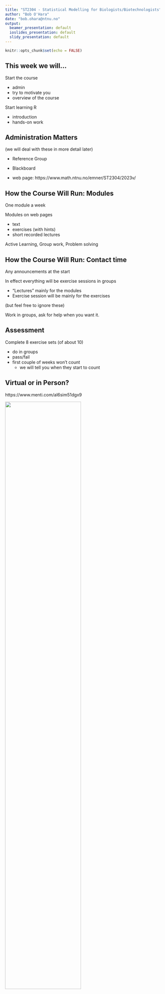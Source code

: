 ```yaml
---
title: "ST2304 - Statistical Modelling for Biologists/Biotechnologists"
author: "Bob O'Hara"
date: "bob.ohara@ntnu.no"
output:
  beamer_presentation: default
  ioslides_presentation: default
  slidy_presentation: default
---
```


```r
knitr::opts_chunk$set(echo = FALSE)
```

## This week we will...

Start the course

- admin 
- try to motivate you
- overview of the course

Start learning R

- introduction
- hands-on work

## Administration Matters

<!---
By the end of the lecture the students should be able to
- explain what a statistical model is 
- say where statistics fits in the process of doing science 
(these are pretty crap!)
By the end of the practical the students should be able to run R and use simple commands
(basically, quick demo of R and then run through Mette’s examples)
--->
(we will deal with these in more detail later)

- Reference Group

- Blackboard
- web page: https://www.math.ntnu.no/emner/ST2304/2023v/

## How the Course Will Run: Modules

<!---
By the end of the lecture the students should be able to
- explain what a statistical model is 
- say where statistics fits in the process of doing science 
(these are pretty crap!)
By the end of the practical the students should be able to run R and use simple commands
(basically, quick demo of R and then run through Mette’s examples)
--->

One module a week 

Modules on web pages

- text
- exercises (with hints)
- short recorded lectures

Active Learning, Group work, Problem solving

## How the Course Will Run: Contact time

Any announcements at the start

In effect everything will be exercise sessions in groups

- "Lectures" mainly for the modules
-  Exercise session will be mainly for the exercises

(but feel free to ignore these)

Work in groups, ask for help when you want it.


## Assessment

Complete 8 exercise sets (of about 10)

- do in groups
- pass/fail
- first couple of weeks won't count 
    - we will tell you when they start to count

## Virtual or in Person?

https://www.menti.com/al6sim51dgx9

![](mentimeter_qr_codeVirtual.png){height=70%}

## Teachers

Me

Bert van der Veen

TA: Kenneth Aase


## Resources

Blackboard

- announcements
- links to more material
- exercises

Discussion board on Discourse: https://mattelab2023v.math.ntnu.no/c/st2304/52

Web page: https://wiki.math.ntnu.no/st2304/2023v/start 
(this includes other links from this presentation)

- modules

Text books

## Text Books

New Statistics with R
 - Andy Hector
 
![](NewStatsWR.jpeg)

## Text Books
The Analysis of Biological Data
- Whitlock & Schluter

![](WhitlockSchluter.jpg)

## Text Books

Generalized Linear Models With Examples in R
- Dunn & Smyth

![](DunnSmyth.jpeg)

## Other Resources

Blackboard

Discourse

Wiki

Google (yes, use it!)

## Recap: why do we we use statistics in biology

What do you remember from ST0103?

Discuss in groups, 

- Come up with 3 topics you learned about, and for each give an example where they are used in biology (or biotechnology!)
- Add the topics to TaskCard: https://ntnu.taskcards.app/#/board/448a3a68-62df-4a5a-9820-0d03428d06fb


<!---
Begin with a recap of why we use statistics in biology inc. an in-lecture exercise on what they can remember from before christmas, as we assume they don’t think about stats in the holiday.
--->

## .


<!---
## Introduction: Skills and Philosophy

Intro to this course. Cover the general philosophy of modelling and how this might differ to before. Maybe get them to think about it in groups too. Introduce idea of programming here.
--->

## What we are aiming for

We want you to be able to analyse your own data (and understand what you are doing!)
<!--- should re-write these --->

- fit the right models to data
- assess if the model is any good
- compare models and decide which is ‘best’
- interpret the models

## Types of model I: Linear models (regression, ANOVA)

```r
Brains <- read.csv("BirdBrains.csv")

Yields <- read.csv("https://www.math.ntnu.no/emner/ST2304/2019v/Week8/Hoosfield_Yields.csv")

Yields$FYM.stopped <- Yields$Treatment=="FYM.stopped" # TRUE = 1
Yields$FYM <- Yields$Treatment=="FYM" # TRUE = 1
Yields$After1970 <- Yields$StartYear>1969 # create dummy variable

Fdata <- Yields[Yields$Treatment%in%c("FYM", "Fertiliser"),]
model1 <- lm(yield ~ Treatment + After1970, data=Fdata) # fit model

PredData <- expand.grid(Treatment=unique(Fdata$Treatment), After1970=unique(Fdata$After1970))
PredData$Pred <- predict(model1, newdata=PredData)
Colours <- c("blue", "darkgreen") # these are the colours used in the plot. Fee free to change them!

par(cex=1.5, mfrow=c(1,2))
plot(Brains$logBodyMass, Brains$logBrainMass, pch=1, col="darkgreen", 
     xlab="log Body Mass", ylab="log Brain Mass")

plot(jitter(0+Fdata$After1970, factor=0.2), Fdata$yield,
       col=Colours[1+Fdata$FYM], ylim=range(Fdata$yield), xaxt="n", xlim=c(-0.2,1.2),
     xlab="", ylab="Yield")
points(PredData$After1970, PredData$Pred, col=Colours[1+(PredData$Treatment=="FYM")], pch=4, cex=2)
segments(PredData$After1970[!PredData$After1970], PredData$Pred[!PredData$After1970],
         PredData$After1970[PredData$After1970], PredData$Pred[PredData$After1970],
         col=Colours[1+(PredData$Treatment=="FYM")])
axis(1, c("Before\n1970", "After\n1970"), at=0:1, padj=1)

```


## Types of model I: Generalised Linear models

<!--- NEED MORE NICE PICTURES --->

When things aren't normal

- binary (e.g. survive/died)
- counts (e.g. how many sparrows are there?)

```r
Bumpus <- read.csv("BumpusData.csv")
Bumpus$StatF <- 0.5+((Bumpus$Status=="Alive")-0.5)*(1-runif(nrow(Bumpus), 0, 0.2))

par(cex=1.5)
plot(jitter(Bumpus$Total.Length), Bumpus$StatF, pch=16, col=c("pink", "lightblue")[1+(Bumpus$Sex=="Male")], 
     xlab="Total Length (mm)", ylab="Survived", yaxt="n")
legend(157, 0.7, c("Female", "Male"), fill=c("pink", "lightblue"))
axis(2, at=c(0,1))

```

<!--- Need to link to biology --->


## How do we get there?

Need some theory (likelihood) and to know how to write the models in the computer (R)


```r

library(png)
Rlogo <- readPNG(system.file("img","Rlogo.png",package="png"))
cex.logo <- 0.8

par(mar=rep(0,4), cex=2, lwd=2)
plot(0,0, type="n", xlim=c(0,1), ylim=c(0,1))
text(0.9, 0.5, "GLM")
text(0.6, 0.5, "Linear\nModel")
text(0.2, 0.2, "Likelihood")
# text(0.2, 0.8, "R")
rasterImage(Rlogo,
            0.2 - cex.logo*dim(Rlogo)[1]/1000,
            0.8 - cex.logo*dim(Rlogo)[2]/1000,
            0.2 + cex.logo*dim(Rlogo)[1]/1000,
            0.8 + cex.logo*dim(Rlogo)[2]/1000)
arrows(x0=0.25, y0=0.75, x1=0.5, y1=0.55)
arrows(x0=0.25, y0=0.25, x1=0.5, y1=0.45)
arrows(x0=0.7, y0=0.5, x1=0.85, y1=0.5)

```

Then can start modelling. linear models is complicated regression 

GLMs are complicated linear models

## Likelihood

The statistical framework to do this

Likelihood = probability of the data

- means we can write everything as probabilities

## R

The stats package we will use

- free, most commonly used
- more shortly


## Course Structure

<!---

Overview of the structure of the course i.e. what we will cover and what order, how the lectures will work and exercises and website and tools and R (so explain exactly how the programming fits in). Maybe even show what an exam looks like and where they can find them. If it is a digital exam, tell them now. 

- Explain how what we do relates to biology and biotechnology and what we expect of them i.e. applied skills etc.
- Discuss some teaching methods a bit more, like focus on group work and problem solving to reach the goals you just mentioned.
- Then go into the intro to R. (They shouldn’t be surprised because this should be detailed in the into at point 3). 
- The R part should cover what R is, what R studio is (like last year), maybe including the orientation slides I did last year. Then have a section on getting help in R and on google and explain none of us as masters, it is a tool, not something you memorise. Then give a demo of some cool things but don’t show all the code on slides. 
--->

Weeks 1-3: Likelihood and R

- statistical theory, and programming
- the background you will need to understand what follows, and to do it

Weeks 4-10: Linear models (regression, ANOVA)

- fitting straight lines

Weeks 11-13: Generalised Linear models

- fitting straight lines to different types of data

